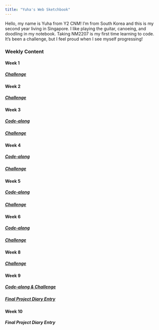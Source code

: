 ```yaml
---
title: "Yuha's Web Sketchbook"
---
```


Hello, my name is Yuha from Y2 CNM! I'm from South Korea and this is my second year living in Singapore. I like playing the guitar, canoeing, and doodling in my notebook. Taking NM2207 is my first time learning to code. It's been a challenge, but I feel proud when I see myself progressing!

### Weekly Content

#### Week 1

##### [Challenge](https://github.com/yuhakim/Code-alongs-and-Challenges/blob/main/Challenge-1.pdf)

#### Week 2

##### [Challenge](https://github.com/yuhakim/Code-alongs-and-Challenges/blob/main/Challenge-2.pdf)

#### Week 3

##### [Code-along](https://github.com/yuhakim/Code-alongs-and-Challenges/blob/main/Week-3_%20Code-along.pdf)
##### [Challenge](https://github.com/yuhakim/Code-alongs-and-Challenges/blob/main/Challenge-3.pdf)

#### Week 4

##### [Code-along](https://github.com/yuhakim/Code-alongs-and-Challenges/blob/main/Week-4_%20Code-along.pdf)
##### [Challenge](https://github.com/yuhakim/Code-alongs-and-Challenges/blob/main/Challenge-4%20completed.pdf)

#### Week 5

##### [Code-along](https://github.com/yuhakim/Code-alongs-and-Challenges/blob/main/Yuha%20Kim_Week-5_%20Code-along.pdf)
##### [Challenge](https://github.com/yuhakim/Code-alongs-and-Challenges/blob/main/Yuha_Kim%20Challenge-5.pdf)

#### Week 6

##### [Code-along](https://github.com/yuhakim/Code-alongs-and-Challenges/blob/main/Yuha%20Kim_Week-6_%20Code-along.pdf)
##### [Challenge](https://github.com/yuhakim/Code-alongs-and-Challenges/blob/main/Yuha%20Kim_Challenge-6.pdf)

#### Week 8

##### [Challenge](https://github.com/yuhakim/Code-alongs-and-Challenges/blob/main/Challenge-8.pdf)

#### Week 9

##### [Code-along & Challenge](https://github.com/yuhakim/Code-alongs-and-Challenges/blob/main/Week%209_Code-along%20and%20Challenge.pdf)
##### [Final Project Diary Entry](https://github.com/yuhakim/Code-alongs-and-Challenges/blob/main/Week%209%20Diary%20Entry.pdf)

#### Week 10 

##### Final Project Diary Entry